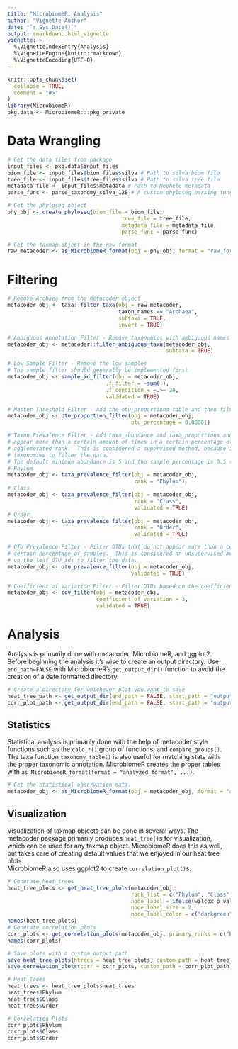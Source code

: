 ```yaml
---
title: "MicrobiomeR: Analysis"
author: "Vignette Author"
date: "`r Sys.Date()`"
output: rmarkdown::html_vignette
vignette: >
  %\VignetteIndexEntry{Analysis}
  %\VignetteEngine{knitr::rmarkdown}
  %\VignetteEncoding{UTF-8}
---
```


```r
knitr::opts_chunk$set(
  collapse = TRUE,
  comment = "#>"
)
library(MicrobiomeR)
pkg.data <- MicrobiomeR:::pkg.private
```

# Data Wrangling

```r
# Get the data files from package
input_files <- pkg.data$input_files
biom_file <- input_files$biom_files$silva # Path to silva biom file
tree_file <- input_files$tree_files$silva # Path to silva tree file
metadata_file <- input_files$metadata # Path to Nephele metadata
parse_func <- parse_taxonomy_silva_128 # A custom phyloseq parsing function for silva annotations

# Get the phyloseq object
phy_obj <- create_phyloseq(biom_file = biom_file, 
                                    tree_file = tree_file, 
                                    metadata_file = metadata_file,
                                    parse_func = parse_func)

# Get the taxmap object in the raw format
raw_metacoder <- as_MicrobiomeR_format(obj = phy_obj, format = "raw_format")
```

# Filtering

```r
# Remove Archaea from the metacoder object
metacoder_obj <- taxa::filter_taxa(obj = raw_metacoder,
                                   taxon_names == "Archaea",
                                   subtaxa = TRUE,
                                   invert = TRUE)

# Ambiguous Annotation Filter - Remove taxonomies with ambiguous names
metacoder_obj <- metacoder::filter_ambiguous_taxa(metacoder_obj, 
                                                  subtaxa = TRUE)

# Low Sample Filter - Remove the low samples
# The sample filter should generally be implemented first
metacoder_obj <- sample_id_filter(obj = metacoder_obj,
                               .f_filter = ~sum(.),
                               .f_condition = ~.>= 20, 
                               validated = TRUE)

# Master Threshold Filter - Add the otu_proportions table and then filter OTUs based on min %
metacoder_obj <- otu_proportion_filter(obj = metacoder_obj,
                                       otu_percentage = 0.00001)

# Taxon Prevalence Filter - Add taxa_abundance and taxa_proportions and then filter OTUs that do not
# appear more than a certain amount of times in a certain percentage of samples at the specified
# agglomerated rank.  This is considered a supervised method, because it relies on intermediate
# taxonomies to filter the data.
# The default minimum abundance is 5 and the sample percentage is 0.5 (5%).
# Phylum
metacoder_obj <- taxa_prevalence_filter(obj = metacoder_obj,
                                        rank = "Phylum")
# Class
metacoder_obj <- taxa_prevalence_filter(obj = metacoder_obj,
                                        rank = "Class", 
                                        validated = TRUE)
# Order
metacoder_obj <- taxa_prevalence_filter(obj = metacoder_obj,
                                        rank = "Order", 
                                        validated = TRUE)

# OTU Prevalence Filter - Filter OTUs that do not appear more than a certian amount of times in a
# certain percentage of samples.  This is considered an unsupervised method, because it relies only
# on the leaf OTU ids to filter the data.
metacoder_obj <- otu_prevalence_filter(obj = metacoder_obj, 
                                       validated = TRUE)

# Coefficient of Variation Filter - Filter OTUs based on the coefficient of variation
metacoder_obj <- cov_filter(obj = metacoder_obj,
                            coefficient_of_variation = 3, 
                            validated = TRUE)
```

# Analysis

Analysis is primarily done with metacoder, MicrobiomeR, and ggplot2.  Before beginning the analysis
it's wise to create an output directory.  Use `end_path=FALSE` with MicrobiomeR's `get_output_dir()`
function to avoid the creation of a date formatted directory.

```r
# Create a directory for whichever plot you want to save
heat_tree_path <- get_output_dir(end_path = FALSE, start_path = "output", plot_type = "heat_tree")
corr_plot_path <- get_output_dir(end_path = FALSE, start_path = "output", plot_type = "correlation")
```

## Statistics

Statistical analysis is primarily done with the help of metacoder style functions such as the 
`calc_*()` group of functions, and `compare_groups()`.  The taxa function `taxonomy_table()` is also 
useful for matching stats with the proper taxonomic annotation.  MicrobiomeR creates the proper 
tables with `as_MicrobiomeR_format(format = "analyzed_format", ...)`.

```r
# Get the statistical observation data.
metacoder_obj <- as_MicrobiomeR_format(obj = metacoder_obj, format = "analyzed_format")
```

## Visualization

Visualization of taxmap objects can be done in several ways.  The metacoder package primarily 
produces `heat_tree()`s for visualization, which can be used for any taxmap object.  MicrobiomeR 
does this as well, but takes care of creating default values that we enjoyed in our heat tree plots.  
MicrobiomeR also uses ggplot2 to create 
`correlation_plot()`s.

```r
# Generate heat_trees
heat_tree_plots <- get_heat_tree_plots(metacoder_obj, 
                                       rank_list = c("Phylum", "Class", "Order"),
                                       node_label = ifelse(wilcox_p_value > 0.05, taxon_ids, NA),
                                       node_label_size = 2,
                                       node_label_color = c("darkgreen"))
names(heat_tree_plots)
# Generate correlation_plots
corr_plots <- get_correlation_plots(metacoder_obj, primary_ranks = c("Phylum", "Class", "Order"))
names(corr_plots)
```
```r
# Save plots with a custom output path
save_heat_tree_plots(htrees = heat_tree_plots, custom_path = heat_tree_path)
save_correlation_plots(corr = corr_plots, custom_path = corr_plot_path)
```
```r
# Heat Trees
heat_trees <- heat_tree_plots$heat_trees
heat_trees$Phylum
heat_trees$Class
heat_trees$Order
```

```r
# Correlation Plots
corr_plots$Phylum
corr_plots$Class
corr_plots$Order
```

